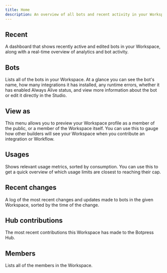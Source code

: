 ```yaml
---
title: Home
description: An overview of all bots and recent activity in your Workspace.
---
```


## Recent

A dashboard that shows recently active and edited bots in your Workspace, along with a real-time overview of analytics and bot activity.

## Bots

Lists all of the bots in your Workspace. At a glance you can see the bot's name, how many integrations it has installed, any runtime errors, whether it has enabled Always Alive status, and view more information about the bot or edit it directly in the Studio.

## View as

This menu allows you to preview your Workspace profile as a member of the public, or a member of the Workspace itself. You can use this to gauge how other builders will see your Workspace when you contribute an integration or Workflow.

## Usages

Shows relevant usage metrics, sorted by consumption. You can use this to get a quick overview of which usage limits are closest to reaching their cap.

## Recent changes

A log of the most recent changes and updates made to bots in the given Workspace, sorted by the time of the change.

## Hub contributions

The most recent contributions this Workspace has made to the Botpress Hub.

## Members

Lists all of the members in the Workspace.
